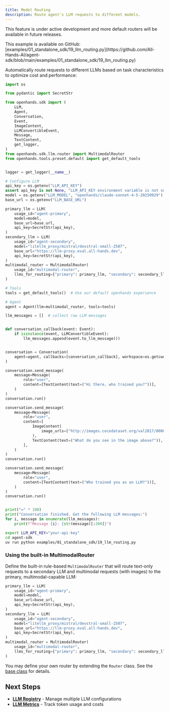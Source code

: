 ```yaml
---
title: Model Routing
description: Route agent's LLM requests to different models.
---
```


<Warning>This feature is under active development and more default routers will be available in future releases.</Warning>

<Note>
This example is available on GitHub: [examples/01_standalone_sdk/19_llm_routing.py](https://github.com/All-Hands-AI/agent-sdk/blob/main/examples/01_standalone_sdk/19_llm_routing.py)
</Note>

Automatically route requests to different LLMs based on task characteristics to optimize cost and performance:

```python icon="python" examples/01_standalone_sdk/19_llm_routing.py
import os

from pydantic import SecretStr

from openhands.sdk import (
    LLM,
    Agent,
    Conversation,
    Event,
    ImageContent,
    LLMConvertibleEvent,
    Message,
    TextContent,
    get_logger,
)
from openhands.sdk.llm.router import MultimodalRouter
from openhands.tools.preset.default import get_default_tools


logger = get_logger(__name__)

# Configure LLM
api_key = os.getenv("LLM_API_KEY")
assert api_key is not None, "LLM_API_KEY environment variable is not set."
model = os.getenv("LLM_MODEL", "openhands/claude-sonnet-4-5-20250929")
base_url = os.getenv("LLM_BASE_URL")

primary_llm = LLM(
    usage_id="agent-primary",
    model=model,
    base_url=base_url,
    api_key=SecretStr(api_key),
)
secondary_llm = LLM(
    usage_id="agent-secondary",
    model="litellm_proxy/mistral/devstral-small-2507",
    base_url="https://llm-proxy.eval.all-hands.dev",
    api_key=SecretStr(api_key),
)
multimodal_router = MultimodalRouter(
    usage_id="multimodal-router",
    llms_for_routing={"primary": primary_llm, "secondary": secondary_llm},
)

# Tools
tools = get_default_tools()  # Use our default openhands experience

# Agent
agent = Agent(llm=multimodal_router, tools=tools)

llm_messages = []  # collect raw LLM messages


def conversation_callback(event: Event):
    if isinstance(event, LLMConvertibleEvent):
        llm_messages.append(event.to_llm_message())


conversation = Conversation(
    agent=agent, callbacks=[conversation_callback], workspace=os.getcwd()
)

conversation.send_message(
    message=Message(
        role="user",
        content=[TextContent(text=("Hi there, who trained you?"))],
    )
)
conversation.run()

conversation.send_message(
    message=Message(
        role="user",
        content=[
            ImageContent(
                image_urls=["http://images.cocodataset.org/val2017/000000039769.jpg"]
            ),
            TextContent(text=("What do you see in the image above?")),
        ],
    )
)
conversation.run()

conversation.send_message(
    message=Message(
        role="user",
        content=[TextContent(text=("Who trained you as an LLM?"))],
    )
)
conversation.run()


print("=" * 100)
print("Conversation finished. Got the following LLM messages:")
for i, message in enumerate(llm_messages):
    print(f"Message {i}: {str(message)[:200]}")
```

```bash Running the Example
export LLM_API_KEY="your-api-key"
cd agent-sdk
uv run python examples/01_standalone_sdk/19_llm_routing.py
```

### Using the built-in MultimodalRouter

Define the built-in rule-based `MultimodalRouter` that will route text-only requests to a secondary LLM and multimodal requests (with images) to the primary, multimodal-capable LLM:

```python
primary_llm = LLM(
    usage_id="agent-primary",
    model=model,
    base_url=base_url,
    api_key=SecretStr(api_key),
)
secondary_llm = LLM(
    usage_id="agent-secondary",
    model="litellm_proxy/mistral/devstral-small-2507",
    base_url="https://llm-proxy.eval.all-hands.dev",
    api_key=SecretStr(api_key),
)
multimodal_router = MultimodalRouter(
    usage_id="multimodal-router",
    llms_for_routing={"primary": primary_llm, "secondary": secondary_llm},
)
```

You may define your own router by extending the `Router` class. See the [base class](https://github.com/All-Hands-AI/agent-sdk/blob/main/openhands-sdk/openhands/sdk/llm/router/base.py) for details.


## Next Steps

- **[LLM Registry](/sdk/guides/llm-registry)** - Manage multiple LLM configurations
- **[LLM Metrics](/sdk/guides/metrics)** - Track token usage and costs
